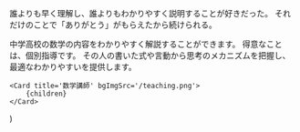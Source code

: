 
誰よりも早く理解し、誰よりもわかりやすく説明することが好きだった。
それだけのことで「ありがとう」がもらえたから続けられる。

中学高校の数学の内容をわかりやすく解説することができます。
得意なことは、個別指導です。
その人の書いた式や言動から思考のメカニズムを把握し、最適なわかりやすいを提供します。

	<Card title='数学講師' bgImgSrc='/teaching.png'>
		{children}
	</Card>
)
